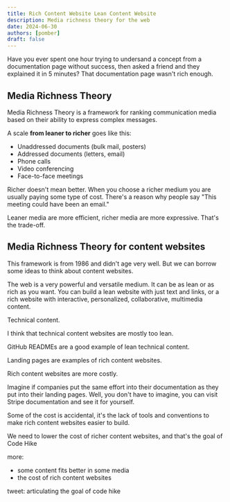 ```yaml
---
title: Rich Content Website Lean Content Website
description: Media richness theory for the web
date: 2024-06-30
authors: [pomber]
draft: false
---
```


Have you ever spent one hour trying to undersand a concept from a documentation page without success, then asked a friend and they explained it in 5 minutes? That documentation page wasn't rich enough.

## Media Richness Theory

Media Richness Theory is a framework for ranking communication media based on their ability to express complex messages.

A scale **from leaner to richer** goes like this:

- Unaddressed documents (bulk mail, posters)
- Addressed documents (letters, email)
- Phone calls
- Video conferencing
- Face-to-face meetings

Richer doesn't mean better. When you choose a richer medium you are usually paying some type of cost. There's a reason why people say "This meeting could have been an email."

Leaner media are more efficient, richer media are more expressive. That's the trade-off.

## Media Richness Theory for content websites

This framework is from 1986 and didn't age very well. But we can borrow some ideas to think about content websites.

The web is a very powerful and versatile medium. It can be as lean or as rich as you want. You can build a lean website with just text and links, or a rich website with interactive, personalized, collaborative, multimedia content.

Technical content.

I think that technical content websites are mostly too lean.

GitHub READMEs are a good example of lean technical content.

Landing pages are examples of rich content websites.

Rich content websites are more costly.

Imagine if companies put the same effort into their documentation as they put into their landing pages. Well, you don't have to imagine, you can visit Stripe documentation and see it for yourself.

Some of the cost is accidental, it's the lack of tools and conventions to make rich content websites easier to build.

We need to lower the cost of richer content websites, and that's the goal of Code Hike

more:

- some content fits better in some media
- the cost of rich content websites

tweet: articulating the goal of code hike
